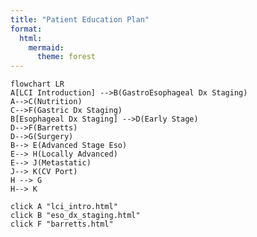 ```yaml
---
title: "Patient Education Plan"
format:
  html: 
    mermaid: 
      theme: forest
---
```


```mermaid

flowchart LR
A[LCI Introduction] -->B(GastroEsophageal Dx Staging)
A-->C(Nutrition)
C-->F(Gastric Dx Staging)
B[Esophageal Dx Staging] -->D(Early Stage)
D-->F(Barretts)
D-->G(Surgery)
B--> E(Advanced Stage Eso)
E--> H(Locally Advanced)
E--> J(Metastatic)
J--> K(CV Port)
H --> G
H--> K

click A "lci_intro.html"
click B "eso_dx_staging.html"
click F "barretts.html"


```
